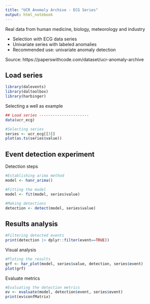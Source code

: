 ```yaml
---
title: "UCR Anomaly Archive - ECG Series"
output: html_notebook
---
```

Real data from human medicine, biology, meteorology and industry

* Selection with ECG data series
* Univariate series with labeled anomalies
* Recommended use: univariate anomaly detection

Source: https://paperswithcode.com/dataset/ucr-anomaly-archive


## Load series
```r
library(dalevents)
library(daltoolbox)
library(harbinger)
```

Selecting a well as example
```r
## Load series ----------------------
data(ucr_ecg)
```


```r
#Selecting series
series <- ucr_ecg[[3]]
plot(as.ts(series$value))
```




## Event detection experiment

Detection steps
```r
#Establishing arima method
model <- hanr_arima()
```


```r
#Fitting the model
model <- fit(model, series$value)
```


```r
#Making detections
detection <- detect(model, series$value)
```


## Results analysis

```r
#Filtering detected events
print(detection |> dplyr::filter(event==TRUE))
```

Visual analysis
```r
#Ploting the results
grf <- har_plot(model, series$value, detection, series$event)
plot(grf)
```

Evaluate metrics
```r
#Evaluating the detection metrics
ev <- evaluate(model, detection$event, series$event)
print(ev$confMatrix)
```

